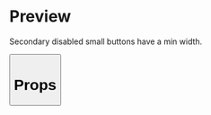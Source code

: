 

<Meta title="Button" />

# Preview

Secondary disabled small buttons have a min width.

<Preview>
  <Story name="14 - Secondary small button min width">
    <Button
      small
      text="Yes"
      type="secondary"
      onClick={action('clicked')}
    />
  </Story>
</Preview>

# Props

<Props of={Button} />
